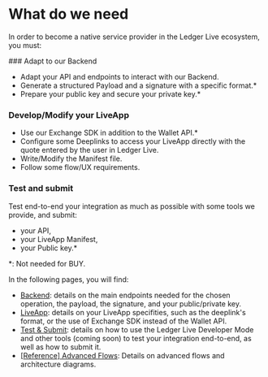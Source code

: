 
# What do we need

In order to become a native service provider in the Ledger Live ecosystem, you must:

<Steps>
### Adapt to our Backend
 
- Adapt your API and endpoints to interact with our Backend.
- Generate a structured Payload and a signature with a specific format.*
- Prepare your public key and secure your private key.*

### Develop/Modify your LiveApp
 
- Use our Exchange SDK in addition to the Wallet API.*
- Configure some Deeplinks to access your LiveApp directly with the quote entered by the user in Ledger Live. 
- Write/Modify the Manifest file. 
- Follow some flow/UX requirements.

### Test and submit

Test end-to-end your integration as much as possible with some tools we provide, and submit:
  - your API, 
  - your LiveApp Manifest,
  - your Public key.*

</Steps>

*: Not needed for BUY.

In the following pages, you will find:
- [Backend](integration/providers-backend): details on the main endpoints needed for the chosen operation, the payload, the signature, and your public/private key.
- [LiveApp](integration/providers-liveapp): details on your LiveApp specifities, such as the deeplink's format, or the use of Exchange SDK instead of the Wallet API.
- [Test & Submit](integration/providers-test-and-submit): details on how to use the Ledger Live Developer Mode and other tools (coming soon) to test your integration end-to-end, as well as how to submit it. 
- [[Reference] Advanced Flows](integration/flow): Details on advanced flows and architecture diagrams.
